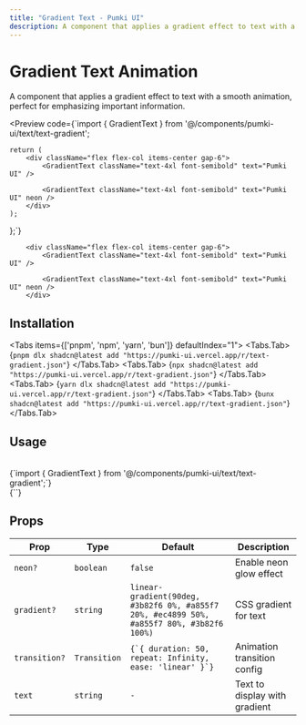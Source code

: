```yaml
---
title: "Gradient Text - Pumki UI"
description: A component that applies a gradient effect to text with a smooth animation, perfect for emphasizing important information.
---
```



# Gradient Text Animation

A component that applies a gradient effect to text with a smooth animation, perfect for emphasizing important information.

<Preview
  code={`import { GradientText } from '@/components/pumki-ui/text/text-gradient';

    return (
        <div className="flex flex-col items-center gap-6">
            <GradientText className="text-4xl font-semibold" text="Pumki UI" />
            
            <GradientText className="text-4xl font-semibold" text="Pumki UI" neon />
        </div>
    );
};`}
>
        <div className="flex flex-col items-center gap-6">
            <GradientText className="text-4xl font-semibold" text="Pumki UI" />
            
            <GradientText className="text-4xl font-semibold" text="Pumki UI" neon />
        </div>

</Preview>

## Installation

<Tabs items={['pnpm', 'npm', 'yarn', 'bun']} defaultIndex="1">
  <Tabs.Tab>
    <CodeBlock language="bash">
      {`pnpm dlx shadcn@latest add "https://pumki-ui.vercel.app/r/text-gradient.json"`}
    </CodeBlock>
  </Tabs.Tab>
  <Tabs.Tab>
    <CodeBlock language="bash">
      {`npx shadcn@latest add "https://pumki-ui.vercel.app/r/text-gradient.json"`}
    </CodeBlock>
  </Tabs.Tab>
  <Tabs.Tab>
    <CodeBlock language="bash">
      {`yarn dlx shadcn@latest add "https://pumki-ui.vercel.app/r/text-gradient.json"`}
    </CodeBlock>
  </Tabs.Tab>
  <Tabs.Tab>
    <CodeBlock language="bash">
      {`bunx shadcn@latest add "https://pumki-ui.vercel.app/r/text-gradient.json"`}
    </CodeBlock>
  </Tabs.Tab>
</Tabs>

## Usage

<br/>

<CodeBlock language="typescript">
    {`import { GradientText } from '@/components/pumki-ui/text/text-gradient';`}
</CodeBlock>

<br/>

<CodeBlock language="typescript">
    {`<GradientText text="Pumki UI" />`}
</CodeBlock>

## Props


<PumkiTableStyles />

<PumkiTable>
  <table className="pumki-table">
    <thead>
      <tr>
        <th>Prop</th>
        <th>Type</th>
        <th>Default</th>
        <th>Description</th>
      </tr>
    </thead>
    <tbody>
      <tr>
        <td><code>neon?</code></td>
        <td><code>boolean</code></td>
        <td><code>false</code></td>
        <td>Enable neon glow effect</td>
      </tr>
      <tr>
        <td><code>gradient?</code></td>
        <td><code>string</code></td>
        <td><code>linear-gradient(90deg, #3b82f6 0%, #a855f7 20%, #ec4899 50%, #a855f7 80%, #3b82f6 100%)</code></td>
        <td>CSS gradient for text</td>
      </tr>
      <tr>
        <td><code>transition?</code></td>
        <td><code>Transition</code></td>
        <td><code>{`{ duration: 50, repeat: Infinity, ease: 'linear' }`}</code></td>
        <td>Animation transition config</td>
      </tr>
      <tr>
        <td><code>text</code></td>
        <td><code>string</code></td>
        <td><code>-</code></td>
        <td>Text to display with gradient</td>
      </tr>
    </tbody>
  </table>
</PumkiTable>